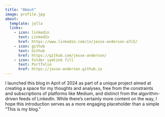 ```yaml
---
title: "About"
image: profile.jpg
about:
  template: jolla
  links:
    - icon: linkedin
      text: LinkedIn
      href: https://www.linkedin.com/in/jesse-anderson-a7c5/
    - icon: github
      text: Github
      href: https://github.com/jesse-anderson/
    - icon: Folder symlink fill
      text: Portfolio
      href: https://jesse-anderson.github.io
---
```


I launched this blog in April of 2024 as part of a unique project aimed at creating a space for my thoughts and analyses, free from the constraints and subscriptions of platforms like Medium, and distinct from the algorithm-driven feeds of LinkedIn. While there's certainly more content on the way, I hope this introduction serves as a more engaging placeholder than a simple "This is my blog."








